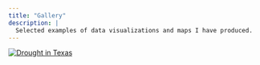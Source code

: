 ```yaml
---
title: "Gallery"
description: |
  Selected examples of data visualizations and maps I have produced.
---
```


[![Drought in Texas](https://mps-bucket-0101.s3.us-east-2.amazonaws.com/txdrought-1.png)](https://mps-bucket-0101.s3.us-east-2.amazonaws.com/txdrought-1.png)